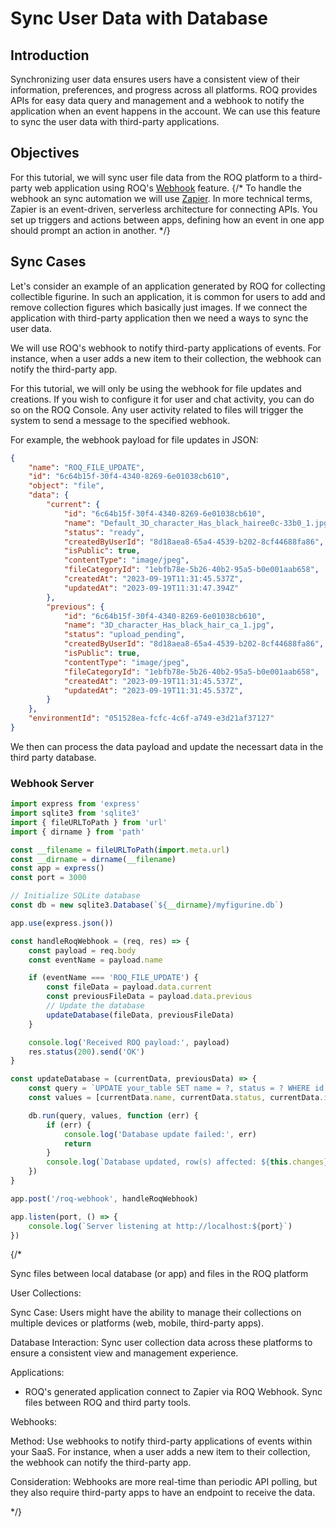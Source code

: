 
# Sync User Data with Database

## Introduction

Synchronizing user data ensures users have a consistent view of their information, preferences, and progress across all platforms. ROQ provides APIs for easy data query and management and a webhook to notify the application when an event happens in the account. We can use this feature to sync the user data with third-party applications.

## Objectives

For this tutorial, we will sync user file data from the ROQ platform to a third-party web application using ROQ's [Webhook](/development-guides/webhooks) feature.
{/*
<Callout type="info">
To handle the webhook an sync automation we will use [Zapier](https://zapier.com/). In more technical terms, Zapier is an event-driven, serverless architecture for connecting APIs. You set up triggers and actions between apps, defining how an event in one app should prompt an action in another.
</Callout>
*/}

## Sync Cases

Let's consider an example of an application generated by ROQ for collecting collectible figurine. In such an application, it is common for users to add and remove collection figures which basically just images. If we connect the application with third-party application then we need a ways to sync the user data.

We will use ROQ's webhook to notify third-party applications of events. For instance, when a user adds a new item to their collection, the webhook can notify the third-party app. 

For this tutorial, we will only be using the webhook for file updates and creations. If you wish to configure it for user and chat activity, you can do so on the ROQ Console. Any user activity related to files will trigger the system to send a message to the specified webhook.

For example, the webhook payload for file updates in JSON:

```json
{
	"name": "ROQ_FILE_UPDATE",
	"id": "6c64b15f-30f4-4340-8269-6e01038cb610",
	"object": "file",
	"data": {
		"current": {
			"id": "6c64b15f-30f4-4340-8269-6e01038cb610",
			"name": "Default_3D_character_Has_black_hairee0c-33b0_1.jpg",
			"status": "ready",
			"createdByUserId": "8d18aea8-65a4-4539-b202-8cf44688fa86",
			"isPublic": true,
			"contentType": "image/jpeg",
			"fileCategoryId": "1ebfb78e-5b26-40b2-95a5-b0e001aab658",
			"createdAt": "2023-09-19T11:31:45.537Z",
			"updatedAt": "2023-09-19T11:31:47.394Z"
		},
		"previous": {
			"id": "6c64b15f-30f4-4340-8269-6e01038cb610",
			"name": "3D_character_Has_black_hair_ca_1.jpg",
			"status": "upload_pending",
			"createdByUserId": "8d18aea8-65a4-4539-b202-8cf44688fa86",
			"isPublic": true,
			"contentType": "image/jpeg",
			"fileCategoryId": "1ebfb78e-5b26-40b2-95a5-b0e001aab658",
			"createdAt": "2023-09-19T11:31:45.537Z",
			"updatedAt": "2023-09-19T11:31:45.537Z",
		}
	},
	"environmentId": "051528ea-fcfc-4c6f-a749-e3d21af37127"
}
```

We then can process the data payload and update the necessart data in the third party database.

### Webhook Server

```js
import express from 'express'
import sqlite3 from 'sqlite3'
import { fileURLToPath } from 'url'
import { dirname } from 'path'

const __filename = fileURLToPath(import.meta.url)
const __dirname = dirname(__filename)
const app = express()
const port = 3000

// Initialize SQLite database
const db = new sqlite3.Database(`${__dirname}/myfigurine.db`)

app.use(express.json())

const handleRoqWebhook = (req, res) => {
	const payload = req.body
	const eventName = payload.name

	if (eventName === 'ROQ_FILE_UPDATE') {
		const fileData = payload.data.current
		const previousFileData = payload.data.previous
		// Update the database
		updateDatabase(fileData, previousFileData)
	}

	console.log('Received ROQ payload:', payload)
	res.status(200).send('OK')
}

const updateDatabase = (currentData, previousData) => {
	const query = `UPDATE your_table SET name = ?, status = ? WHERE id = ?`
	const values = [currentData.name, currentData.status, currentData.id]

	db.run(query, values, function (err) {
		if (err) {
			console.log('Database update failed:', err)
			return
		}
		console.log(`Database updated, row(s) affected: ${this.changes}`)
	})
}

app.post('/roq-webhook', handleRoqWebhook)

app.listen(port, () => {
	console.log(`Server listening at http://localhost:${port}`)
})
```



{/*

Sync files between local database (or app) and files in the ROQ platform

User Collections:

Sync Case: Users might have the ability to manage their collections on multiple devices or platforms (web, mobile, third-party apps).

Database Interaction: Sync user collection data across these platforms to ensure a consistent view and management experience.

Applications:

- ROQ's generated application connect to Zapier via ROQ Webhook. Sync files between ROQ and third party tools.

Webhooks:

Method: Use webhooks to notify third-party applications of events within your SaaS. For instance, when a user adds a new item to their collection, the webhook can notify the third-party app.

Consideration: Webhooks are more real-time than periodic API polling, but they also require third-party apps to have an endpoint to receive the data.

*/}

